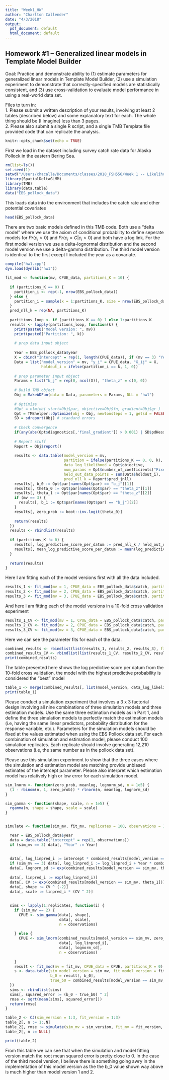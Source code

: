 ```yaml
---
title: "Week1_HW"
author: "Charlton Callender"
date: "4/3/2018"
output:
  pdf_document: default
  html_document: default
---
```


## Homework #1 – Generalized linear models in Template Model Builder

Goal:  Practice and demonstrate ability to (1) estimate parameters for generalized linear models in Template Model Builder, (2) use a simulation experiment to demonstrate that correctly-specified models are statistically consistent, and (3) use cross-validation to evaluate model performance in using a real-world data set.

Files to turn in:  
1.	Please submit a written description of your results, involving at least 2 tables (described below) and some explanatory text for each.  The whole thing should be (I imagine) less than 3 pages.  
2.	Please also submit a single R script, and a single TMB Template file provided code that can replicate the analysis.


```r
knitr::opts_chunk$set(echo = TRUE)
```

First we load in the dataset including survey catch rate data for Alaska Pollock in the eastern Bering Sea.
```r
rm(list=ls())
set.seed(1)
setwd("/Users/chacalle/Documents/classes/2018_FSH556/Week 1 -- Likelihoods and linear models/Homework/")
library(SpatialDeltaGLMM)
library(TMB)
library(data.table)
data("EBS_pollock_data")
```

This loads data into the environment that includes the catch rate and other potential covariates
```r
head(EBS_pollock_data)
```

There are two basic models defined in this TMB code. Both use a "delta model" where we use the axiom of conditional probability to define seperate models for $Pr(c_i > 0)$ and $Pr(c_i = C | c_i > 0)$ and both have a log link.  For the first model version we use a delta-lognormal distribution and the second model version we use a delta-gamma distribution. The third model version is identical to the first except I included the year as a covariate. 

```r
compile("hw1.cpp")
dyn.load(dynlib("hw1"))

fit_mod <- function(mv, CPUE_data, partitions_K = 10) {
  
  if (partitions_K == 0) {
    partition_i <- rep(-1, nrow(EBS_pollock_data))
  } else {
    partition_i = sample(x = 1:partitions_K, size = nrow(EBS_pollock_data), replace = TRUE)
  }
  pred_nll_k = rep(NA, partitions_K)
  
  partitions_loop <- if (partitions_K == 0) 1 else 1:partitions_K
  results <- lapply(partitions_loop, function(k) {
    print(paste0("Model version: ", mv))
    print(paste0("Partition: ", k))
    
    # prep data input object
    
    Year = EBS_pollock_data$year
    X = cbind("Intercept" = rep(1, length(CPUE_data)), if (mv == 3) "Year" = Year)
    Data = list("model_version" = mv, "y_i" = CPUE_data, "X_ij" = X, 
                holdout_i = ifelse(partition_i == k, 1, 0))
    
    # prep parameter input object
    Params = list("b_j" = rep(0, ncol(X)), "theta_z" = c(0, 0))
    
    # Build TMB object
    Obj = MakeADFun(data = Data, parameters = Params, DLL = "hw1")
    
    # Optimize
    #Opt = nlminb( start=Obj$par, objective=Obj$fn, gradient=Obj$gr )
    Opt = TMBhelper::Optimize(obj = Obj, newtonsteps = 1, getsd = FALSE)
    SD = sdreport(Obj) # standard errors
    
    # Check convergence
    if(any(abs(Opt$diagnostics[,'final_gradient']) > 0.001) | SD$pdHess == FALSE) stop("Not converged")
    
    # Report stuff
    Report = Obj$report()
    
    results <- data.table(model_version = mv,
                          partition = ifelse(partitions_K == 0, 0, k), 
                          data_log_likelihood = Opt$objective,
                          num_params = Opt$number_of_coefficients["Fixed"],
                          held_out_data_points = sum(Data$holdout_i),
                          pred_nll_k = Report$pred_jnll)
    results[, b_0 := Opt$par[names(Opt$par) == "b_j"][1]]
    results[, theta_0 := Opt$par[names(Opt$par) == "theta_z"][1]]
    results[, theta_1 := Opt$par[names(Opt$par) == "theta_z"][2]]
    if (mv == 3) {
      results[, b_1 := Opt$par[names(Opt$par) == "b_j"][2]]
    }
    results[, zero_prob := boot::inv.logit(theta_0)]
    
    return(results)
  })
  results <- rbindlist(results)
  
  if (partitions_K != 0) {
    results[, log_predictive_score_per_datum := pred_nll_k / held_out_data_points]
    results[, mean_log_predictive_score_per_datum := mean(log_predictive_score_per_datum)]
  }
  
  return(results)
}
```

Here I am fitting each of the model versions first with all the data included. 

```r
results_1 <- fit_mod(mv = 1, CPUE_data = EBS_pollock_data$catch, partitions_K = 0)
results_2 <- fit_mod(mv = 2, CPUE_data = EBS_pollock_data$catch, partitions_K = 0)
results_3 <- fit_mod(mv = 3, CPUE_data = EBS_pollock_data$catch, partitions_K = 0)
```

And here I am fitting each of the model versions in a 10-fold cross validation experiment

```r
results_1_CV <- fit_mod(mv = 1, CPUE_data = EBS_pollock_data$catch, partitions_K = 10)
results_2_CV <- fit_mod(mv = 2, CPUE_data = EBS_pollock_data$catch, partitions_K = 10)
results_3_CV <- fit_mod(mv = 3, CPUE_data = EBS_pollock_data$catch, partitions_K = 10)
```

Here we can see the parameter fits for each of the data.
```r
combined_results <- rbindlist(list(results_1, results_2, results_3), fill = T, use.names = T)
combined_results_CV <- rbindlist(list(results_1_CV, results_2_CV, results_3_CV), fill = T, use.names = T)
print(combined_results)
```
The table presented here shows the log predictive score per datum from the 10-fold cross validation, the model with the highest predictive probability is considered the "best" model

```r
table_1 <- merge(combined_results[, list(model_version, data_log_likelihood, num_params)], unique(combined_results_CV[, list(model_version, mean_log_predictive_score_per_datum)]))
print(table_1)
```

Please conduct a simulation experiment that involves a 3 x 3 factorial design involving all nine combinations of three simulation models and three estimation models.  Use the same three estimation models as in Part 1, and define the three simulation models to perfectly match the estimation models (i.e, having the same linear predictors, probability distribution for the response variable, etc.).  Parameters for the simulation models should be fixed at the values estimated when using the EBS Pollock data set.  For each combination of simulation and estimation model, please conduct 100 simulation replicates.  Each replicate should involve generating 12,210 observations (i.e, the same number as in the pollock data set). 

Please use this simulation experiment to show that the three cases where the simulation and estimation model are matching provide unbiased estimates of the intercept parameter.  Please also interpret which estimation model has relatively high or low error for each simulation model.


```r

sim_lnorm <- function(zero_prob, meanlog, lognorm_sd, n = 1e5) {
  (1 - rbinom(n, 1, zero_prob)) * rlnorm(n, meanlog, lognorm_sd)
}

sim_gamma <- function(shape, scale, n = 1e5) {
  rgamma(n, shape = shape, scale = scale)
}


simulate <- function(sim_mv, fit_mv, replicates = 100, observations = 12210) {

  Year = EBS_pollock_data$year
  data = data.table("intercept" = rep(1, observations))
  if (sim_mv == 3) data[, "Year" := Year]
  
  
  data[, log_linpred_i := intercept * combined_results[model_version == sim_mv, b_0]]
  if (sim_mv == 3) data[, log_linpred_i := log_linpred_i + Year * combined_results[model_version == sim_mv, b_1]]
  data[, lognorm_sd := exp(combined_results[model_version == sim_mv, theta_1])]
  
  data[, linpred_i := exp(log_linpred_i)]
  data[, CV := exp(combined_results[model_version == sim_mv, theta_1])]
  data[, shape := CV ^ (-2)]
  data[, scale := linpred_i * (CV ^ 2)]
  
  
  sims <- lapply(1:replicates, function(i) {
    if (sim_mv == 2) {
      CPUE <- sim_gamma(data[, shape],
                        data[, scale],
                        n = observations)
      
    } else {
      CPUE <- sim_lnorm(combined_results[model_version == sim_mv, zero_prob],
                        data[, log_linpred_i],
                        data[, lognorm_sd],
                        n = observations)
      
    }
    result <- fit_mod(mv = fit_mv, CPUE_data = CPUE, partitions_K = 0)
    s <- data.table(sim_model_version = sim_mv, fit_model_version = fit_mv, sim = i, 
                    b_0 = result[, b_0], 
                    true_b0 = combined_results[model_version == sim_mv, b_0])
  })
  sims <- rbindlist(sims)
  sims[, squared_error := (b_0 - true_b0) ^ 2]
  rmse <- sqrt(mean(sims[, squared_error]))
  return(rmse)
}

table_2 <- CJ(sim_version = 1:3, fit_version = 1:3)
table_2[, n := 1:.N]
table_2[, rmse := simulate(sim_mv = sim_version, fit_mv = fit_version, replicates = 20), by = n]
table_2[, n := NULL]
```
```r
print(table_2)
```

From this table we can see that when the simulation and model fitting version match the root mean squared error is pretty close to 0. In the case of the third model version, I believe there is something going awry in the implementation of this model version as the the b_0 value shown way above is much higher than model version 1 and 2. 
